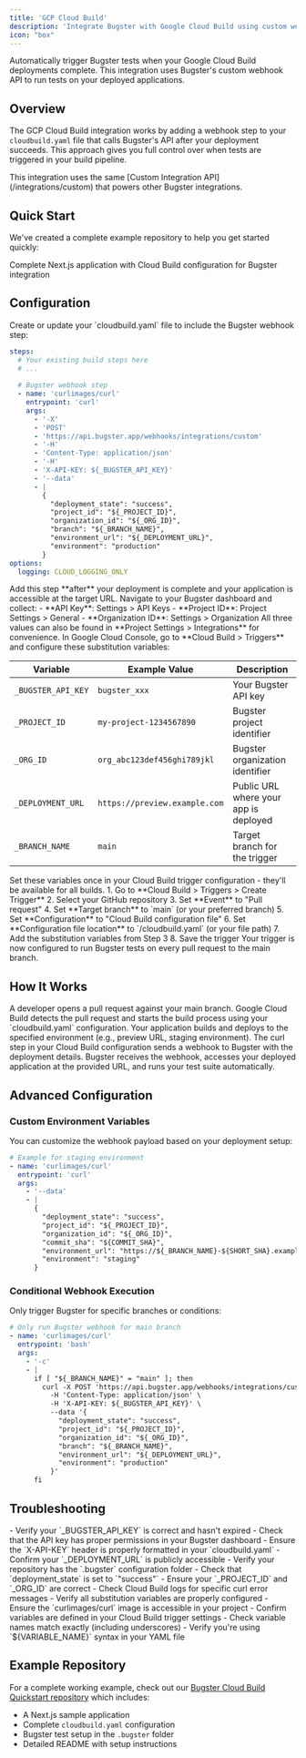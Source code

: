 ```yaml
---
title: 'GCP Cloud Build'
description: 'Integrate Bugster with Google Cloud Build using custom webhooks'
icon: "box"
---
```


Automatically trigger Bugster tests when your Google Cloud Build deployments complete. This integration uses Bugster's custom webhook API to run tests on your deployed applications.

## Overview

The GCP Cloud Build integration works by adding a webhook step to your `cloudbuild.yaml` file that calls Bugster's API after your deployment succeeds. This approach gives you full control over when tests are triggered in your build pipeline.

<Tip>
This integration uses the same [Custom Integration API](/integrations/custom) that powers other Bugster integrations.
</Tip>

## Quick Start

We've created a complete example repository to help you get started quickly:

<Card title="Bugster Cloud Build Example" icon="github" href="https://github.com/Bugsterapp/bugster-quickstart/tree/main/platforms/gcp/cloud-build">
Complete Next.js application with Cloud Build configuration for Bugster integration
</Card>

## Configuration

<Steps>
<Step title="Add Cloud Build configuration">
Create or update your `cloudbuild.yaml` file to include the Bugster webhook step:

```yaml cloudbuild.yaml
steps:
  # Your existing build steps here
  # ...
  
  # Bugster webhook step
  - name: 'curlimages/curl'
    entrypoint: 'curl'
    args:
      - '-X'
      - 'POST'
      - 'https://api.bugster.app/webhooks/integrations/custom'
      - '-H'
      - 'Content-Type: application/json'
      - '-H'
      - 'X-API-KEY: ${_BUGSTER_API_KEY}'
      - '--data'
      - |
        {
          "deployment_state": "success",
          "project_id": "${_PROJECT_ID}",
          "organization_id": "${_ORG_ID}",
          "branch": "${_BRANCH_NAME}",
          "environment_url": "${_DEPLOYMENT_URL}",
          "environment": "production"
        }
options:
  logging: CLOUD_LOGGING_ONLY
```

<Warning>
Add this step **after** your deployment is complete and your application is accessible at the target URL.
</Warning>
</Step>

<Step title="Get your Bugster credentials">
Navigate to your Bugster dashboard and collect:
- **API Key**: Settings > API Keys
- **Project ID**: Project Settings > General
- **Organization ID**: Settings > Organization

<Info>
All three values can also be found in **Project Settings > Integrations** for convenience.
</Info>
</Step>

<Step title="Configure substitution variables">
In Google Cloud Console, go to **Cloud Build > Triggers** and configure these substitution variables:

| Variable | Example Value | Description |
|----------|---------------|-------------|
| `_BUGSTER_API_KEY` | `bugster_xxx` | Your Bugster API key |
| `_PROJECT_ID` | `my-project-1234567890` | Bugster project identifier |
| `_ORG_ID` | `org_abc123def456ghi789jkl` | Bugster organization identifier |
| `_DEPLOYMENT_URL` | `https://preview.example.com` | Public URL where your app is deployed |
| `_BRANCH_NAME` | `main` | Target branch for the trigger |

<Tip>
Set these variables once in your Cloud Build trigger configuration - they'll be available for all builds.
</Tip>
</Step>

<Step title="Create the Cloud Build trigger">
1. Go to **Cloud Build > Triggers > Create Trigger**
2. Select your GitHub repository
3. Set **Event** to "Pull request"
4. Set **Target branch** to `main` (or your preferred branch)
5. Set **Configuration** to "Cloud Build configuration file"
6. Set **Configuration file location** to `/cloudbuild.yaml` (or your file path)
7. Add the substitution variables from Step 3
8. Save the trigger

<Check>
Your trigger is now configured to run Bugster tests on every pull request to the main branch.
</Check>
</Step>
</Steps>

## How It Works

<Steps>
<Step title="Developer creates pull request">
A developer opens a pull request against your main branch.
</Step>

<Step title="Cloud Build trigger activates">
Google Cloud Build detects the pull request and starts the build process using your `cloudbuild.yaml` configuration.
</Step>

<Step title="Application builds and deploys">
Your application builds and deploys to the specified environment (e.g., preview URL, staging environment).
</Step>

<Step title="Bugster webhook triggers">
The curl step in your Cloud Build configuration sends a webhook to Bugster with the deployment details.
</Step>

<Step title="Tests run automatically">
Bugster receives the webhook, accesses your deployed application at the provided URL, and runs your test suite automatically.
</Step>
</Steps>

## Advanced Configuration

### Custom Environment Variables

You can customize the webhook payload based on your deployment setup:

```yaml cloudbuild.yaml
# Example for staging environment
- name: 'curlimages/curl'
  entrypoint: 'curl'
  args:
    - '--data'
    - |
      {
        "deployment_state": "success",
        "project_id": "${_PROJECT_ID}",
        "organization_id": "${_ORG_ID}",
        "commit_sha": "${COMMIT_SHA}",
        "environment_url": "https://${_BRANCH_NAME}-${SHORT_SHA}.example.com",
        "environment": "staging"
      }
```

### Conditional Webhook Execution

Only trigger Bugster for specific branches or conditions:

```yaml cloudbuild.yaml
# Only run Bugster webhook for main branch
- name: 'curlimages/curl'
  entrypoint: 'bash'
  args:
    - '-c'
    - |
      if [ "${_BRANCH_NAME}" = "main" ]; then
        curl -X POST 'https://api.bugster.app/webhooks/integrations/custom' \
          -H 'Content-Type: application/json' \
          -H 'X-API-KEY: ${_BUGSTER_API_KEY}' \
          --data '{
            "deployment_state": "success",
            "project_id": "${_PROJECT_ID}",
            "organization_id": "${_ORG_ID}",
            "branch": "${_BRANCH_NAME}",
            "environment_url": "${_DEPLOYMENT_URL}",
            "environment": "production"
          }'
      fi
```

## Troubleshooting

<AccordionGroup>
<Accordion title="Webhook step fails with authentication error">
- Verify your `_BUGSTER_API_KEY` is correct and hasn't expired
- Check that the API key has proper permissions in your Bugster dashboard
- Ensure the `X-API-KEY` header is properly formatted in your `cloudbuild.yaml`
</Accordion>

<Accordion title="Tests not running after successful webhook">
- Confirm your `_DEPLOYMENT_URL` is publicly accessible
- Verify your repository has the `.bugster` configuration folder
- Check that `deployment_state` is set to `"success"`
- Ensure your `_PROJECT_ID` and `_ORG_ID` are correct
</Accordion>

<Accordion title="Build fails on webhook step">
- Check Cloud Build logs for specific curl error messages
- Verify all substitution variables are properly configured
- Ensure the `curlimages/curl` image is accessible in your project
</Accordion>

<Accordion title="Substitution variables not resolving">
- Confirm variables are defined in your Cloud Build trigger settings
- Check variable names match exactly (including underscores)
- Verify you're using `${VARIABLE_NAME}` syntax in your YAML file
</Accordion>
</AccordionGroup>

## Example Repository

For a complete working example, check out our [Bugster Cloud Build Quickstart repository](https://github.com/Bugsterapp/bugster-quickstart/tree/main/platforms/gcp/cloud-build) which includes:

- A Next.js sample application
- Complete `cloudbuild.yaml` configuration
- Bugster test setup in the `.bugster` folder
- Detailed README with setup instructions
